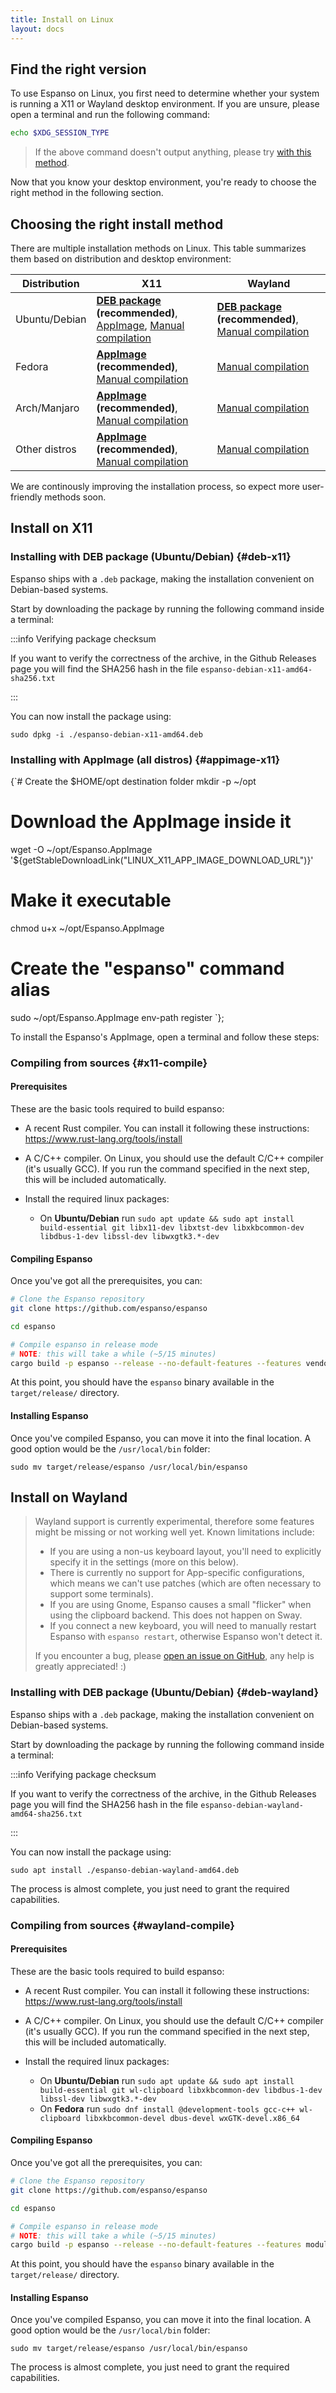 ```yaml
---
title: Install on Linux
layout: docs
---
```



## Find the right version

To use Espanso on Linux, you first need to determine whether your system is running a X11 or Wayland desktop environment.
If you are unsure, please open a terminal and run the following command:

```bash
echo $XDG_SESSION_TYPE
```

> If the above command doesn't output anything, please try [with this method](https://unix.stackexchange.com/a/325972).

Now that you know your desktop environment, you're ready to choose the right method in the following section.

## Choosing the right install method

There are multiple installation methods on Linux.
This table summarizes them based on distribution and desktop environment:

| Distribution | X11 | Wayland |
|---|---|---|
| Ubuntu/Debian | **[DEB package](#deb-x11) (recommended)**, [AppImage](#appimage-x11), [Manual compilation](#x11-compile) | **[DEB package](#deb-wayland) (recommended)**, [Manual compilation](#wayland-compile) |
| Fedora | **[AppImage](#appimage-x11) (recommended)**, [Manual compilation](#x11-compile) | [Manual compilation](#wayland-compile) |
| Arch/Manjaro | **[AppImage](#appimage-x11) (recommended)**, [Manual compilation](#x11-compile) | [Manual compilation](#wayland-compile) |
| Other distros | **[AppImage](#appimage-x11) (recommended)**, [Manual compilation](#x11-compile) | [Manual compilation](#wayland-compile) |

We are continously improving the installation process, so expect more user-friendly methods soon.

## Install on X11

### Installing with DEB package (Ubuntu/Debian) {#deb-x11}

Espanso ships with a `.deb` package, making the installation convenient on Debian-based systems.

Start by downloading the package by running the following command inside a terminal:


<DebX11CodeLink />

:::info Verifying package checksum

If you want to verify the correctness of the archive, in the Github Releases page you will find the SHA256 hash 
in the file `espanso-debian-x11-amd64-sha256.txt`

:::

You can now install the package using:

```
sudo dpkg -i ./espanso-debian-x11-amd64.deb
```

<X11AfterInstall />

### Installing with AppImage (all distros) {#appimage-x11}

{`# Create the $HOME/opt destination folder
mkdir -p ~/opt
# Download the AppImage inside it
wget -O ~/opt/Espanso.AppImage '${getStableDownloadLink("LINUX_X11_APP_IMAGE_DOWNLOAD_URL")}'
# Make it executable
chmod u+x ~/opt/Espanso.AppImage
# Create the "espanso" command alias
sudo ~/opt/Espanso.AppImage env-path register
`}</CodeBlock>;

To install the Espanso's AppImage, open a terminal and follow these steps:

<AppImageCodeLink/>

<X11AfterInstall />

### Compiling from sources {#x11-compile}

#### Prerequisites

These are the basic tools required to build espanso:

* A recent Rust compiler. You can install it following these instructions: https://www.rust-lang.org/tools/install
* A C/C++ compiler. On Linux, you should use the default C/C++ compiler (it's usually GCC).
If you run the command specified in the next step, this will be included automatically.

* Install the required linux packages:
  * On **Ubuntu/Debian** run `sudo apt update && sudo apt install build-essential git libx11-dev libxtst-dev libxkbcommon-dev libdbus-1-dev libssl-dev libwxgtk3.*-dev`

#### Compiling Espanso

Once you've got all the prerequisites, you can:

```bash
# Clone the Espanso repository
git clone https://github.com/espanso/espanso

cd espanso

# Compile espanso in release mode
# NOTE: this will take a while (~5/15 minutes)
cargo build -p espanso --release --no-default-features --features vendored-tls,modulo
```

At this point, you should have the `espanso` binary available in the `target/release/` directory.

#### Installing Espanso

Once you've compiled Espanso, you can move it into the final location. A good option would be the `/usr/local/bin` folder:

```
sudo mv target/release/espanso /usr/local/bin/espanso
```

<X11AfterInstall />

## Install on Wayland

> Wayland support is currently experimental, therefore some features might be missing or not working well yet. 
> Known limitations include:
>
> * If you are using a non-us keyboard layout, you'll need to explicitly specify it in the settings (more on this below).
> * There is currently no support for App-specific configurations, which means we can't use patches
> (which are often necessary to support some terminals).
> * If you are using Gnome, Espanso causes a small "flicker" when using the clipboard backend. This does not happen
> on Sway.
> * If you connect a new keyboard, you will need to manually restart Espanso with `espanso restart`, otherwise
> Espanso won't detect it.
>
> If you encounter a bug, please [open an issue on GitHub](https://github.com/espanso/espanso/issues),
> any help is greatly appreciated! :)


### Installing with DEB package (Ubuntu/Debian) {#deb-wayland}

Espanso ships with a `.deb` package, making the installation convenient on Debian-based systems.

Start by downloading the package by running the following command inside a terminal:


<DebWaylandCodeLink />

:::info Verifying package checksum

If you want to verify the correctness of the archive, in the Github Releases page you will find the SHA256 hash 
in the file `espanso-debian-wayland-amd64-sha256.txt`

:::

You can now install the package using:

```
sudo apt install ./espanso-debian-wayland-amd64.deb
```

The process is almost complete, you just need to grant the required capabilities.

<WaylandFinalSteps />

### Compiling from sources {#wayland-compile}

#### Prerequisites

These are the basic tools required to build espanso:

* A recent Rust compiler. You can install it following these instructions: https://www.rust-lang.org/tools/install
* A C/C++ compiler. On Linux, you should use the default C/C++ compiler (it's usually GCC). 
If you run the command specified in the next step, this will be included automatically.

* Install the required linux packages:
  * On **Ubuntu/Debian** run `sudo apt update && sudo apt install build-essential git wl-clipboard libxkbcommon-dev libdbus-1-dev libssl-dev libwxgtk3.*-dev`
  * On **Fedora** run `sudo dnf install @development-tools gcc-c++ wl-clipboard libxkbcommon-devel dbus-devel wxGTK-devel.x86_64`

#### Compiling Espanso

Once you've got all the prerequisites, you can:

```bash
# Clone the Espanso repository
git clone https://github.com/espanso/espanso

cd espanso

# Compile espanso in release mode
# NOTE: this will take a while (~5/15 minutes)
cargo build -p espanso --release --no-default-features --features modulo,vendored-tls,wayland
```

At this point, you should have the `espanso` binary available in the `target/release/` directory.

#### Installing Espanso

Once you've compiled Espanso, you can move it into the final location. 
A good option would be the `/usr/local/bin` folder:

```
sudo mv target/release/espanso /usr/local/bin/espanso
```

The process is almost complete, you just need to grant the required capabilities.

<WaylandFinalSteps />
